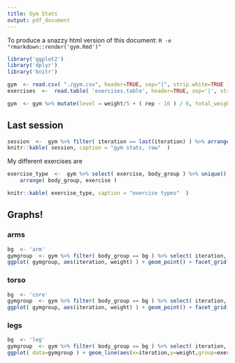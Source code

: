 ```yaml
---
title: Gym Stats
output: pdf_document
---
```


To produce a snazzy html version of this document: `R -e "rmarkdown::render('gym.Rmd')"`

```r
library('ggplot2')
library('dplyr')
library('knitr')

gym  <- read.csv( "./gym.csv", header=TRUE, sep="|", strip.white=TRUE )
exercises  <-  read.table( 'exercises.table', header=TRUE, sep='|', strip.white=TRUE )

gym  <- gym %>% mutate(level = weight/5 + ( rep - 16 ) / 6, total_weight = weight * rep ) %>% merge(exercises) %>%  arrange(iteration) %>% mutate( change_weight = weight != last(weight) )


```

## Last session


```r
session  <-  gym %>% filter( iteration == last(iteration) ) %>% arrange( body_group, exercise )
knitr::kable( session, caption = "gym stats, raw"  )
```

My different exercises are

```r
exercise_type  <-  gym %>% select( exercise, body_group ) %>% unique() %>%
    arrange( body_group, exercise )

knitr::kable( exercise_type, caption = "exercise types"  )
```

## Graphs!

###  arms

```r
bg  <- 'arm'
gymgroup  <- gym %>% filter( body_group == bg ) %>% select( iteration, exercise, weight )
ggplot( gymgroup, aes(iteration, weight) ) + geom_point() + facet_grid(~ exercise)
```

###  torso

```r
bg  <- 'core'
gymgroup  <- gym %>% filter( body_group == bg ) %>% select( iteration, exercise, weight )
ggplot( gymgroup, aes(iteration, weight) ) + geom_point() + facet_grid(~ exercise)
```

###  legs

```r
bg  <- 'leg'
gymgroup  <- gym %>% filter( body_group == bg ) %>% select( iteration, exercise, weight )
ggplot( data=gymgroup ) + geom_line(aes(x=iteration,y=weight,group=exercise, color=exercise))
```

